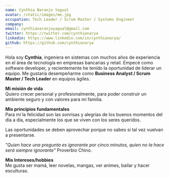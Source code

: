 ```yaml
---
name: Cynthia Naranjo Yagual
avatar: /static/images/me.jpg
occupation: Tech Leader / Scrum Master / Systems Engineer
company:
email: cynthianaranjoyagual@gmail.com
twitter: https://twitter.com/cynthianarya
linkedin: https://www.linkedin.com/in/cynthianarya/
github: https://github.com/cynthianarya
---
```


Hola soy **Cynthia**, ingeniera en sistemas con muchos años de experiencia en el área de tecnología en empresas bancarias y retail. Empecé como software developer, y recientemente he tenido la oportunidad de liderar un equipo. Me gustaría desempeñarme como **Business Analyst / Scrum Master / Tech Leader** en equipos ágiles.

**Mi misión de vida**  
Quiero crecer personal y profesionalmente, para poder construir un ambiente seguro y con valores para mi familia.

**Mis principios fundamentales**  
Para mí la felicidad son las sonrisas y alegrias de los buenos momentos del día a día, especialmente los que se viven con los seres queridos.

Las oportunidades se deben aprovechar porque no sabes si tal vez vuelvan a presentarse.

_"Quien hace una pregunta es ignorante por cinco minutos, quien no la hace será siempre ignorante"_ Proverbio Chino.

**Mis Intereses/hobbies**  
Me gusta ser mamá, leer novelas, mangas, ver animes, bailar y hacer esculturas.
